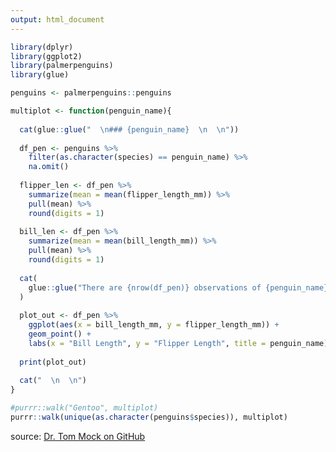 ```yaml
---
output: html_document
---
```


  
```r

library(dplyr)
library(ggplot2)
library(palmerpenguins)
library(glue)

penguins <- palmerpenguins::penguins

multiplot <- function(penguin_name){
	
  cat(glue::glue("  \n### {penguin_name}  \n  \n"))
	
  df_pen <- penguins %>% 
    filter(as.character(species) == penguin_name) %>% 
    na.omit()
  
  flipper_len <- df_pen %>% 
    summarize(mean = mean(flipper_length_mm)) %>% 
    pull(mean) %>% 
    round(digits = 1)
  
  bill_len <- df_pen %>% 
    summarize(mean = mean(bill_length_mm)) %>% 
    pull(mean) %>% 
    round(digits = 1)
  
  cat(
    glue::glue("There are {nrow(df_pen)} observations of {penguin_name} penguins. The average flipper length is {flipper_len} and the average bill length is {bill_len}.  \n")
  )
  
  plot_out <- df_pen %>% 
    ggplot(aes(x = bill_length_mm, y = flipper_length_mm)) +
    geom_point() +
    labs(x = "Bill Length", y = "Flipper Length", title = penguin_name)
  
  print(plot_out)
  
  cat("  \n  \n")
}
```

```r

#purrr::walk("Gentoo", multiplot)
purrr::walk(unique(as.character(penguins$species)), multiplot)

```

source: [Dr. Tom Mock on GitHub](https://git.io/JJBcC)
